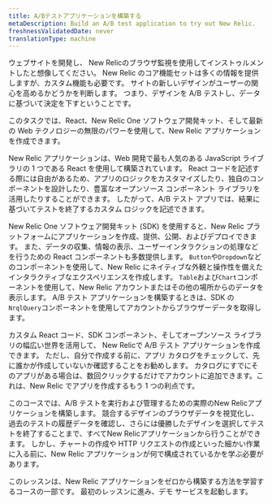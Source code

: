```yaml
---
title: A/Bテストアプリケーションを構築する
metaDescription: Build an A/B test application to try out New Relic.
freshnessValidatedDate: never
translationType: machine
---
```


ウェブサイトを開発し、 New Relicのブラウザ監視を使用してインストゥルメントしたと想像してください。 New Relic のコア機能セットは多くの情報を提供しますが、カスタム機能も必要です。 サイトの新しいデザインがユーザーの関心を高めるかどうかを判断します。 つまり、デザインを A/B テストし、データに基づいて決定を下すということです。

このタスクでは、React、New Relic One ソフトウェア開発キット、そして最新の Web テクノロジーの無限のパワーを使用して、New Relic アプリケーションを作成できます。

New Relic アプリケーションは、Web 開発で最も人気のある JavaScript ライブラリの 1 つである React を使用して構築されています。 React コードを記述する際には自由があるため、アプリのロジックをカスタマイズしたり、独自のコンポーネントを設計したり、豊富なオープンソース コンポーネント ライブラリを活用したりすることができます。 したがって、A/B テスト アプリでは、結果に基づいてテストを終了するカスタム ロジックを記述できます。

New Relic One ソフトウェア開発キット (SDK) を使用すると、New Relic プラットフォームにアプリケーションを作成、提供、公開、およびデプロイできます。 また、データの収集、情報の表示、ユーザーインタラクションの処理などを行うための React コンポーネントも多数提供します。 `Button`や`Dropdown`などのコンポーネントを使用して、New Relic にネイティブな外観と操作性を備えたインタラクティブなエクスペリエンスを作成します。 `Table`および`Chart`コンポーネントを使用して、New Relic アカウントまたはその他の場所からのデータを表示します。 A/B テスト アプリケーションを構築するときは、SDK の`NrqlQuery`コンポーネントを使用してアカウントからブラウザーデータを取得します。

カスタム React コード、SDK コンポーネント、そしてオープンソース ライブラリの幅広い世界を活用して、 New Relicで A/B テスト アプリケーションを作成できます。 ただし、自分で作成する前に、アプリ カタログをチェックして、先に誰かが作成していないか確認することをお勧めします。 カタログにすでにそのアプリがある場合は、数回クリックするだけでアカウントに追加できます。これは、New Relic でアプリを作成するもう 1 つの利点です。

このコースでは、A/B テストを実行および管理するための実際のNew Relicアプリケーションを構築します。 競合するデザインのブラウザデータを視覚化し、過去のテストの履歴データを確認し、さらには優勝したデザインを選択してテストを終了することまで、すべてNew Relicアプリケーションから行うことができます。 しかし、チャートの作成や HTTP リクエストの作成といった細かい作業に入る前に、New Relic アプリケーションが何で構成されているかを学ぶ必要があります。

<Callout variant="course">
  このレッスンは、New Relic アプリケーションをゼロから構築する方法を学習するコースの一部です。 最初のレッスンに進み、デモ サービスを起動します。
</Callout>
